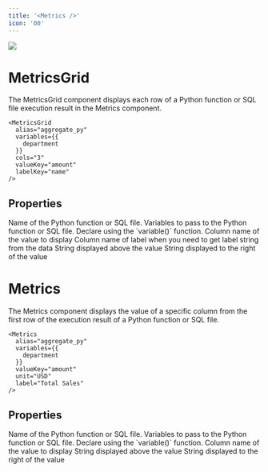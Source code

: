 ```yaml
---
title: '<Metrics />'
icon: '00'
---
```


<Frame>
  <img src="/assets/images/pages/metrics.jpg" />
</Frame>

# MetricsGrid

The MetricsGrid component displays each row of a Python function or SQL file execution result in the Metrics component.

```tsx
<MetricsGrid 
  alias="aggregate_py" 
  variables={{
    department
  }}
  cols="3"
  valueKey="amount" 
  labelKey="name" 
/>
```

## Properties

<ParamField path="alias" type="string" required>
  Name of the Python function or SQL file.
</ParamField>

<ParamField path="varialbes" type="{ [key: string]: Variable }">
  Variables to pass to the Python function or SQL file. Declare using the `variable()` function.
</ParamField>

<ParamField path="valueKey" type="string">
  Column name of the value to display
</ParamField>

<ParamField path="labelKey" type="string">
  Column name of label when you need to get label string from the data
</ParamField>

<ParamField path="label" type="string">
  String displayed above the value
</ParamField>

<ParamField path="unit" type="string">
  String displayed to the right of the value
</ParamField>

# Metrics

The Metrics component displays the value of a specific column from the first row of the execution result of a Python function or SQL file.

```tsx
<Metrics 
  alias="aggregate_py"
  variables={{
    department
  }}
  valueKey="amount" 
  unit="USD"
  label="Total Sales"
/>
```
## Properties

<ParamField path="alias" type="string" required>
  Name of the Python function or SQL file.
</ParamField>

<ParamField path="varialbes" type="{ [key: string]: Variable }">
  Variables to pass to the Python function or SQL file. Declare using the `variable()` function.
</ParamField>

<ParamField path="valueKey" type="string">
  Column name of the value to display
</ParamField>

<ParamField path="label" type="string">
  String displayed above the value
</ParamField>

<ParamField path="unit" type="string">
  String displayed to the right of the value
</ParamField>